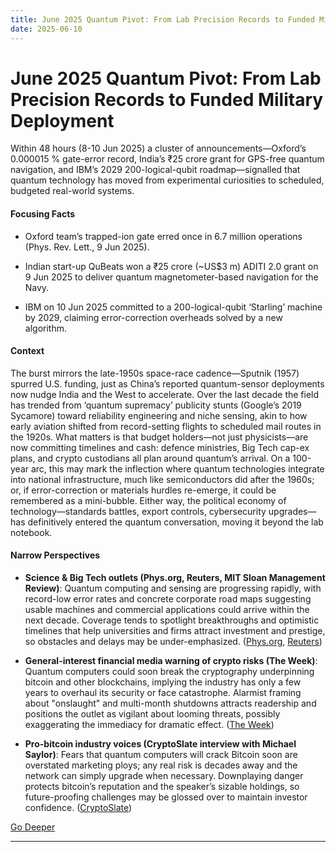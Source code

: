```yaml
---
title: June 2025 Quantum Pivot: From Lab Precision Records to Funded Military Deployment
date: 2025-06-10
---
```


# June 2025 Quantum Pivot: From Lab Precision Records to Funded Military Deployment

Within 48 hours (8-10 Jun 2025) a cluster of announcements—Oxford’s 0.000015 % gate-error record, India’s ₹25 crore grant for GPS-free quantum navigation, and IBM’s 2029 200-logical-qubit roadmap—signalled that quantum technology has moved from experimental curiosities to scheduled, budgeted real-world systems.

#### Focusing Facts

- Oxford team’s trapped-ion gate erred once in 6.7 million operations (Phys. Rev. Lett., 9 Jun 2025).

- Indian start-up QuBeats won a ₹25 crore (~US$3 m) ADITI 2.0 grant on 9 Jun 2025 to deliver quantum magnetometer-based navigation for the Navy.

- IBM on 10 Jun 2025 committed to a 200-logical-qubit ‘Starling’ machine by 2029, claiming error-correction overheads solved by a new algorithm.

#### Context

The burst mirrors the late-1950s space-race cadence—Sputnik (1957) spurred U.S. funding, just as China’s reported quantum-sensor deployments now nudge India and the West to accelerate.  Over the last decade the field has trended from ‘quantum supremacy’ publicity stunts (Google’s 2019 Sycamore) toward reliability engineering and niche sensing, akin to how early aviation shifted from record-setting flights to scheduled mail routes in the 1920s.  What matters is that budget holders—not just physicists—are now committing timelines and cash: defence ministries, Big Tech cap-ex plans, and crypto custodians all plan around quantum’s arrival.  On a 100-year arc, this may mark the inflection where quantum technologies integrate into national infrastructure, much like semiconductors did after the 1960s; or, if error-correction or materials hurdles re-emerge, it could be remembered as a mini-bubble.  Either way, the political economy of technology—standards battles, export controls, cybersecurity upgrades—has definitively entered the quantum conversation, moving it beyond the lab notebook.

#### Narrow Perspectives

- **Science & Big Tech outlets (Phys.org, Reuters, MIT Sloan Management Review)**: Quantum computing and sensing are progressing rapidly, with record-low error rates and concrete corporate road maps suggesting usable machines and commercial applications could arrive within the next decade. Coverage tends to spotlight breakthroughs and optimistic timelines that help universities and firms attract investment and prestige, so obstacles and delays may be under-emphasized. ([Phys.org](https://phys.org/news/2025-06-physicists-world-qubit-accuracy.html), [Reuters](https://www.reuters.com/business/retail-consumer/ibm-aims-quantum-computer-2029-lays-out-road-map-larger-systems-2025-06-10/))

- **General-interest financial media warning of crypto risks (The Week)**: Quantum computers could soon break the cryptography underpinning bitcoin and other blockchains, implying the industry has only a few years to overhaul its security or face catastrophe. Alarmist framing about "onslaught" and multi-month shutdowns attracts readership and positions the outlet as vigilant about looming threats, possibly exaggerating the immediacy for dramatic effect. ([The Week](https://theweek.com/tech/bitcoin-crypto-quantum-computers-dangers))

- **Pro-bitcoin industry voices (CryptoSlate interview with Michael Saylor)**: Fears that quantum computers will crack Bitcoin soon are overstated marketing ploys; any real risk is decades away and the network can simply upgrade when necessary. Downplaying danger protects bitcoin’s reputation and the speaker’s sizable holdings, so future-proofing challenges may be glossed over to maintain investor confidence. ([CryptoSlate](https://cryptoslate.com/strategys-michael-saylor-calls-quantum-computing-threats-to-bitcoin-a-marketing-myth/))


[Go Deeper](https://www.perplexity.ai/search?q=June+2025+Quantum+Pivot%3A+From+Lab+Precision+Records+to+Funded+Military+Deployment)

---

<a id='apple-debuts-liquid-glass-ui-and-year-based-os-names-at-wwdc-2025'></a>
